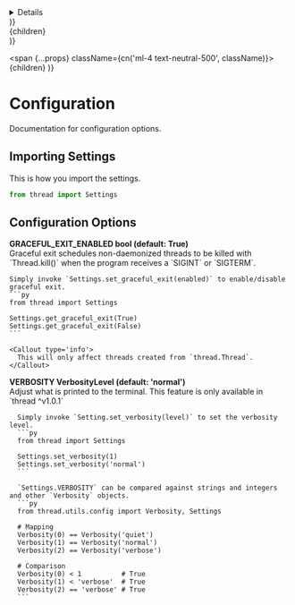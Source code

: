 
  <details {...props} className={cn('last-of-type:mb-0 rounded-lg bg-neutral-50 dark:bg-neutral-800 p-2 mt-4', className)}>
    {children}
  </details>
)}

  <div {...props} className={cn('nx-p-2', className)}>
    {children}
  </div>
)}

  <span {...props} className={cn('ml-4 text-neutral-500', className)}>
    {children}
  </span>
)}



# Configuration

Documentation for configuration options.



## Importing Settings

This is how you import the settings.

```py
from thread import Settings
```


## Configuration Options


<ArgumentWrapper>
  <summary>
    <strong className='text-lg'>
      GRACEFUL_EXIT_ENABLED
      <ArgumentExtra>bool</ArgumentExtra>
      <ArgumentExtra>(default: True)</ArgumentExtra>
    </strong>
  </summary>
  <ArgumentBody>
    Graceful exit schedules non-daemonized threads to be killed with `Thread.kill()` when the program receives a `SIGINT` or `SIGTERM`.

    Simply invoke `Settings.set_graceful_exit(enabled)` to enable/disable graceful exit.
    ```py
    from thread import Settings

    Settings.get_graceful_exit(True)
    Settings.get_graceful_exit(False)
    ```

    <Callout type='info'>
      This will only affect threads created from `thread.Thread`.
    </Callout>
  </ArgumentBody>
</ArgumentWrapper>

<ArgumentWrapper>
  <summary>
    <strong className='text-lg'>
      VERBOSITY
      <ArgumentExtra>VerbosityLevel</ArgumentExtra>
      <ArgumentExtra>(default: 'normal')</ArgumentExtra>
    </strong>
  </summary>
  <ArgumentBody>
    Adjust what is printed to the terminal.
    <Callout type='info'>
      This feature is only available in `thread ^v1.0.1`
    </Callout>

      Simply invoke `Setting.set_verbosity(level)` to set the verbosity level.
      ```py
      from thread import Settings

      Settings.set_verbosity(1)
      Settings.set_verbosity('normal')
      ```

      `Settings.VERBOSITY` can be compared against strings and integers and other `Verbosity` objects.
      ```py
      from thread.utils.config import Verbosity, Settings

      # Mapping
      Verbosity(0) == Verbosity('quiet')
      Verbosity(1) == Verbosity('normal')
      Verbosity(2) == Verbosity('verbose')

      # Comparison
      Verbosity(0) < 1          # True
      Verbosity(1) < 'verbose'  # True
      Verbosity(2) == 'verbose' # True
      ```
  </ArgumentBody>
</ArgumentWrapper>

